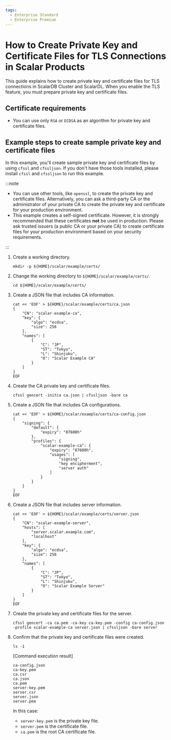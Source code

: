 ```yaml
---
tags:
  - Enterprise Standard
  - Enterprise Premium
---
```


# How to Create Private Key and Certificate Files for TLS Connections in Scalar Products

This guide explains how to create private key and certificate files for TLS connections in ScalarDB Cluster and ScalarDL. When you enable the TLS feature, you must prepare private key and certificate files.

## Certificate requirements

* You can use only `RSA` or `ECDSA` as an algorithm for private key and certificate files.

## Example steps to create sample private key and certificate files

In this example, you'll create sample private key and certificate files by using `cfssl` and `cfssljson`. If you don't have those tools installed, please install `cfssl` and `cfssljson` to run this example.

:::note

* You can use other tools, like `openssl`, to create the private key and certificate files. Alternatively, you can ask a third-party CA or the administrator of your private CA to create the private key and certificate for your production environment.
* This example creates a self-signed certificate. However, it is strongly recommended that these certificates **not** be used in production. Please ask trusted issuers (a public CA or your private CA) to create certificate files for your production environment based on your security requirements.

:::

1. Create a working directory.

   ```console
   mkdir -p ${HOME}/scalar/example/certs/
   ```

1. Change the working directory to `${HOME}/scalar/example/certs/`.

   ```console
   cd ${HOME}/scalar/example/certs/
   ```

1. Create a JSON file that includes CA information.

   ```console
   cat << 'EOF' > ${HOME}/scalar/example/certs/ca.json
   {
       "CN": "scalar-example-ca",
       "key": {
           "algo": "ecdsa",
           "size": 256
       },
       "names": [
           {
               "C": "JP",
               "ST": "Tokyo",
               "L": "Shinjuku",
               "O": "Scalar Example CA"
           }
       ]
   }
   EOF
   ```

1. Create the CA private key and certificate files.

   ```console
   cfssl gencert -initca ca.json | cfssljson -bare ca
   ```

1. Create a JSON file that includes CA configurations.

   ```console
   cat << 'EOF' > ${HOME}/scalar/example/certs/ca-config.json
   {
       "signing": {
           "default": {
               "expiry": "87600h"
           },
           "profiles": {
               "scalar-example-ca": {
                   "expiry": "87600h",
                   "usages": [
                       "signing",
                       "key encipherment",
                       "server auth"
                   ]
               }
           }
       }
   }
   EOF
   ```

1. Create a JSON file that includes server information.

   ```console
   cat << 'EOF' > ${HOME}/scalar/example/certs/server.json
   {
       "CN": "scalar-example-server",
       "hosts": [
           "server.scalar.example.com",
           "localhost"
       ],
       "key": {
           "algo": "ecdsa",
           "size": 256
       },
       "names": [
           {
               "C": "JP",
               "ST": "Tokyo",
               "L": "Shinjuku",
               "O": "Scalar Example Server"
           }
       ]
   }
   EOF
   ```

1. Create the private key and certificate files for the server.

   ```console
   cfssl gencert -ca ca.pem -ca-key ca-key.pem -config ca-config.json -profile scalar-example-ca server.json | cfssljson -bare server
   ```

1. Confirm that the private key and certificate files were created.

   ```console
   ls -1
   ```

   [Command execution result]

   ```console
   ca-config.json
   ca-key.pem
   ca.csr
   ca.json
   ca.pem
   server-key.pem
   server.csr
   server.json
   server.pem
   ```

   In this case:

   * `server-key.pem` is the private key file.
   * `server.pem` is the certificate file.
   * `ca.pem` is the root CA certificate file.
